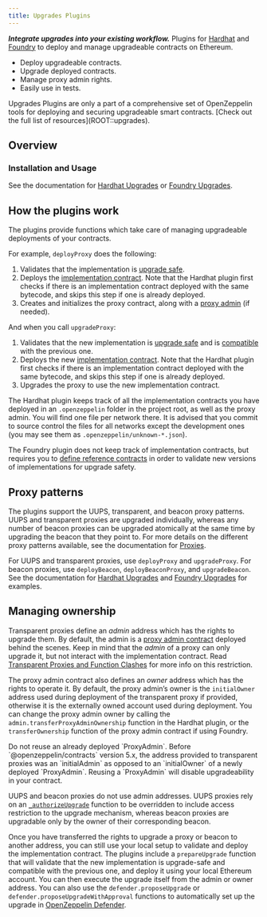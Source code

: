 ```yaml
---
title: Upgrades Plugins
---
```


***Integrate upgrades into your existing workflow.*** Plugins for [Hardhat](https://hardhat.org) and [Foundry](https://book.getfoundry.sh/) to deploy and manage upgradeable contracts on Ethereum.

* Deploy upgradeable contracts.
* Upgrade deployed contracts.
* Manage proxy admin rights.
* Easily use in tests.

<Callout>
Upgrades Plugins are only a part of a comprehensive set of OpenZeppelin tools for deploying and securing upgradeable smart contracts. [Check out the full list of resources](ROOT::upgrades).
</Callout>

## Overview

### Installation and Usage

See the documentation for [Hardhat Upgrades](hardhat-upgrades) or [Foundry Upgrades](foundry-upgrades).

## How the plugins work

The plugins provide functions which take care of managing upgradeable deployments of your contracts.

For example, `deployProxy` does the following:

1. Validates that the implementation is [upgrade safe](faq#what-does-it-mean-for-a-contract-to-be-upgrade-safe).
2. Deploys the [implementation contract](faq#what-is-an-implementation-contract). Note that the Hardhat plugin first checks if there is an implementation contract deployed with the same bytecode, and skips this step if one is already deployed.
3. Creates and initializes the proxy contract, along with a [proxy admin](faq#what-is-a-proxy-admin) (if needed).

And when you call `upgradeProxy`:

1. Validates that the new implementation is [upgrade safe](faq#what-does-it-mean-for-a-contract-to-be-upgrade-safe) and is [compatible](faq#what-does-it-mean-for-an-implementation-to-be-compatible) with the previous one.
2. Deploys the new [implementation contract](faq#what-is-an-implementation-contract). Note that the Hardhat plugin first checks if there is an implementation contract deployed with the same bytecode, and skips this step if one is already deployed.
3. Upgrades the proxy to use the new implementation contract.

The Hardhat plugin keeps track of all the implementation contracts you have deployed in an `.openzeppelin` folder in the project root, as well as the proxy admin. You will find one file per network there. It is advised that you commit to source control the files for all networks except the development ones (you may see them as `.openzeppelin/unknown-*.json`).

The Foundry plugin does not keep track of implementation contracts, but requires you to [define reference contracts](https://github.com/OpenZeppelin/openzeppelin-foundry-upgrades?tab=readme-ov-file#before-running) in order to validate new versions of implementations for upgrade safety.

## Proxy patterns

The plugins support the UUPS, transparent, and beacon proxy patterns. UUPS and transparent proxies are upgraded individually, whereas any number of beacon proxies can be upgraded atomically at the same time by upgrading the beacon that they point to. For more details on the different proxy patterns available, see the documentation for [Proxies](https://docs.openzeppelin.com/contracts/api/proxy).

For UUPS and transparent proxies, use `deployProxy` and `upgradeProxy`. For beacon proxies, use `deployBeacon`, `deployBeaconProxy`, and `upgradeBeacon`. See the documentation for [Hardhat Upgrades](hardhat-upgrades) and [Foundry Upgrades](foundry-upgrades) for examples.

## Managing ownership

Transparent proxies define an _admin_ address which has the rights to upgrade them. By default, the admin is a [proxy admin contract](faq#what-is-a-proxy-admin) deployed behind the scenes. Keep in mind that the _admin_ of a proxy can only upgrade it, but not interact with the implementation contract. Read [Transparent Proxies and Function Clashes](proxies#transparent-proxies-and-function-clashes) for more info on this restriction.

The proxy admin contract also defines an _owner_ address which has the rights to operate it. By default, the proxy admin’s owner is the `initialOwner` address used during deployment of the transparent proxy if provided, otherwise it is the externally owned account used during deployment. You can change the proxy admin owner by calling the `admin.transferProxyAdminOwnership` function in the Hardhat plugin, or the `transferOwnership` function of the proxy admin contract if using Foundry.

<Callout type='warn'>
Do not reuse an already deployed `ProxyAdmin`. Before `@openzeppelin/contracts` version 5.x, the address provided to transparent proxies was an `initialAdmin` as opposed to an `initialOwner` of a newly deployed `ProxyAdmin`. Reusing a `ProxyAdmin` will disable upgradeability in your contract.
</Callout>

UUPS and beacon proxies do not use admin addresses. UUPS proxies rely on an [`_authorizeUpgrade`](https://docs.openzeppelin.com/contracts/api/proxy#UUPSUpgradeable-_authorizeUpgrade-address-) function to be overridden to include access restriction to the upgrade mechanism, whereas beacon proxies are upgradable only by the owner of their corresponding beacon.

Once you have transferred the rights to upgrade a proxy or beacon to another address, you can still use your local setup to validate and deploy the implementation contract. The plugins include a `prepareUpgrade` function that will validate that the new implementation is upgrade-safe and compatible with the previous one, and deploy it using your local Ethereum account. You can then execute the upgrade itself from the admin or owner address. You can also use the `defender.proposeUpgrade` or `defender.proposeUpgradeWithApproval` functions to automatically set up the upgrade in [OpenZeppelin Defender](https://docs.openzeppelin.com/defender/).
